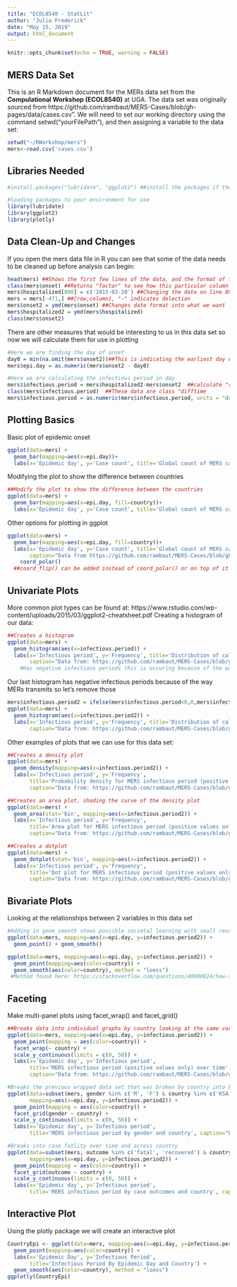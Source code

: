 ```yaml
---
title: "ECOL8540 - StatLit"
author: "Julia Frederick"
date: "May 15, 2019"
output: html_document
---
```


```r
knitr::opts_chunk$set(echo = TRUE, warning = FALSE)
```

## MERS Data Set

This is an R Markdown document for the MERs data set from the **Compulational Workshop (ECOL8540)** at UGA. The data set was originally sourced from https://github.com/rambaut/MERS-Cases/blob/gh-pages/data/cases.csv". We will need to set our working directory using the command setwd("yourFilePath"), and then assigning a variable to the data set:

```r
setwd("~/RWorkshop/mers")
mers<-read.csv('cases.csv')
```

## Libraries Needed

``` r
#install.packages("lubridate", "ggplot2") ##install the packages if they aren't currently on your computer

#loading packages to your environment for use
library(lubridate)
library(ggplot2) 
library(plotly)

```


## Data Clean-Up and Changes
If you open the mers data file in R you can see that some of the data needs to be cleaned up before analysis can begin: 

``` r
head(mers) ##Shows the first few lines of the data, and the format of the columns
class(mers$onset) ##Returns "factor" to see how this particular column of data is formatted
mers$hospitalized[890] = c('2015-02-20') ##Changing the date on line 890
mers = mers[-471,] ##[row,column], "-" indicates delection
mers$onset2 = ymd(mers$onset) ##Changes date format into what we want
mers$hospitalized2 = ymd(mers$hospitalized)
class(mers$onset2)

```

There are other measures that would be interesting to us in this data set so now we will calculate them for use in plotting

```r
#Here we are finding the day of onset
day0 = min(na.omit(mers$onset2))##This is indicating the earliest day of onset, na.omit removes cases with na
mers$epi.day = as.numeric(mers$onset2 - day0)

#Here we are calculating the infectious period in day
mers$infectious.period = mers$hospitalized2-mers$onset2  ##calculate "raw" infectious period
class(mers$infectious.period)  ##These data are class "difftime
mers$infectious.period = as.numeric(mers$infectious.period, units = "days") #convert to days
```

## Plotting Basics

Basic plot of epidemic onset 
```r
ggplot(data=mers) +
  geom_bar(mapping=aes(x=epi.day))+
  labs(x='Epidemic day', y='Case count', title='Global count of MERS cases by date of symptom onset', caption="Data from https://github.com/rambaut/MERS-Cases/blob/gh-pages/data/cases.csv")

```

Modifying the plot to show the difference between countries

``` r

##Modify the plot to show the difference between the countries
ggplot(data=mers) +
  geom_bar(mapping=aes(x=epi.day, fill=country))+
  labs(x='Epidemic day', y='Case count', title='Global count of MERS cases by date of symptom onset', caption="Data from https://github.com/rambaut/MERS-Cases/blob/gh-pages/data/cases.csv")

```

Other options for plotting in ggplot

``` r
ggplot(data=mers) +
  geom_bar(mapping=aes(x=epi.day, fill=country))+
  labs(x='Epidemic day', y='Case count', title='Global count of MERS cases by date of symptom onset', 
       caption="Data from https://github.com/rambaut/MERS-Cases/blob/gh-pages/data/cases.csv") +
    coord_polar()
  ##coord_flip() can be added instead of coord_polar() or on top of it 
```

## Univariate Plots 
More common plot types can be found at: https://www.rstudio.com/wp-content/uploads/2015/03/ggplot2-cheatsheet.pdf
Creating a histogram of our data:

```r
##Creates a histogram
ggplot(data=mers) +
  geom_histogram(aes(x=infectious.period)) +
  labs(x='Infectious period', y='Frequency', title='Distribution of calculated MERS infectious period',
       caption="Data from: https://github.com/rambaut/MERS-Cases/blob/gh-pages/data/cases.csv")
    #Has negative infectious periods this is occuring because of the way mers transmits
```

Our last histogram has negative infectious periods because of the way MERs transmits so let's remove those
```r
mers$infectious.period2 = ifelse(mers$infectious.period<0,0,mers$infectious.period)
ggplot(data=mers) +
  geom_histogram(aes(x=infectious.period2)) +
  labs(x='Infectious period', y='Frequency', title='Distribution of calculated MERS infectious period (positive values only)',
       caption="Data from: https://github.com/rambaut/MERS-Cases/blob/gh-pages/data/cases.csv")
```

Other examples of plots that we can use for this data set:

```r
##Creates a density plot
ggplot(data=mers) +
  geom_density(mapping=aes(x=infectious.period2)) +
  labs(x='Infectious period', y='Frequency',
       title='Probability density for MERS infectious period (positive values only)', 
       caption="Data from: https://github.com/rambaut/MERS-Cases/blob/gh-pages/data/cases.csv")

##Creates an area plot, shading the curve of the density plot
ggplot(data=mers) +
  geom_area(stat='bin', mapping=aes(x=infectious.period2)) +
  labs(x='Infectious period', y='Frequency',
       title='Area plot for MERS infectious period (positive values only)', 
       caption="Data from: https://github.com/rambaut/MERS-Cases/blob/gh-pages/data/cases.csv")

##Creates a dotplot 
ggplot(data=mers) +
  geom_dotplot(stat='bin', mapping=aes(x=infectious.period2)) +
  labs(x='Infectious period', y='Frequency',
       title='Dot plot for MERS infectious period (positive values only)', 
       caption="Data from: https://github.com/rambaut/MERS-Cases/blob/gh-pages/data/cases.csv")
```

## Bivariate Plots

Looking at the relationships between 2 variables in this data set
```r

#Adding in geom_smooth shows possible societal learning with small recoveries and infectious as it changes
ggplot(data=mers, mapping=aes(x=epi.day, y=infectious.period2)) +
  geom_point() + geom_smooth()

ggplot(data=mers, mapping=aes(x=epi.day, y=infectious.period2)) +
  geom_point(mapping=aes(color=country)) + 
  geom_smooth(aes(color=country), method = "loess")
 #Method found here: https://stackoverflow.com/questions/40600824/how-to-apply-geom-smooth-for-every-group
```

## Faceting
Make multi-panel plots using facet_wrap() and facet_grid()

``` r
##Breaks data into individual graphs by country looking at the same variables using facet_wrap
ggplot(data=mers, mapping=aes(x=epi.day, y=infectious.period2)) +
  geom_point(mapping = aes(color=country)) +
  facet_wrap(~ country) +
  scale_y_continuous(limits = c(0, 50)) +
  labs(x='Epidemic day', y='Infectious period',
       title='MERS infectious period (positive values only) over time', 
       caption="Data from: https://github.com/rambaut/MERS-Cases/blob/gh-pages/data/cases.csv") 

#Breaks the previous wrapped data set that was broken by country into being broken by gender and country
ggplot(data=subset(mers, gender %in% c('M', 'F') & country %in% c('KSA', 'Oman', 'Iran', 'Jordan', 'Qatar', 'France', 'Italy', 'Kuwait', 'Lebanon', 'South Korea', 'Tunisia', 'UAE', 'UK', 'Yemen')), 
       mapping=aes(x=epi.day, y=infectious.period2)) +
  geom_point(mapping = aes(color=country)) +
  facet_grid(gender ~ country) +
  scale_y_continuous(limits = c(0, 50)) +
  labs(x='Epidemic day', y='Infectious period',
       title='MERS infectious period by gender and country', caption="Data from: https://github.com/rambaut/MERS-Cases/blob/gh-pages/data/cases.csv") 

#Breaks into case fatlity over time and across country
ggplot(data=subset(mers, outcome %in% c('fatal', 'recovered') & country %in% c('KSA', 'Oman', 'Iran', 'Jordan', 'Qatar', 'France', 'Italy', 'Kuwait', 'Lebanon', 'South Korea', 'Tunisia', 'UAE', 'UK', 'Yemen')), 
       mapping=aes(x=epi.day, y=infectious.period2)) +
  geom_point(mapping = aes(color=country)) +
  facet_grid(outcome ~ country) +
  scale_y_continuous(limits = c(0, 50)) +
  labs(x='Epidemic day', y='Infectious period',
       title='MERS infectious period by case outcomes and country', caption="Data from: https://github.com/rambaut/MERS-Cases/blob/gh-pages/data/cases.csv") 

```

## Interactive Plot

Using the plotly package we will create an interactive plot
``` r
CountryEpi <- ggplot(data=mers, mapping=aes(x=epi.day, y=infectious.period2)) +
  geom_point(mapping=aes(color=country)) + 
  labs(x='Epidemic Day', y='Infectious Period',
       title='Infectious Period By Epidemic Day and Country') +
  geom_smooth(aes(color=country), method = "loess")
ggplotly(CountryEpi)
```
